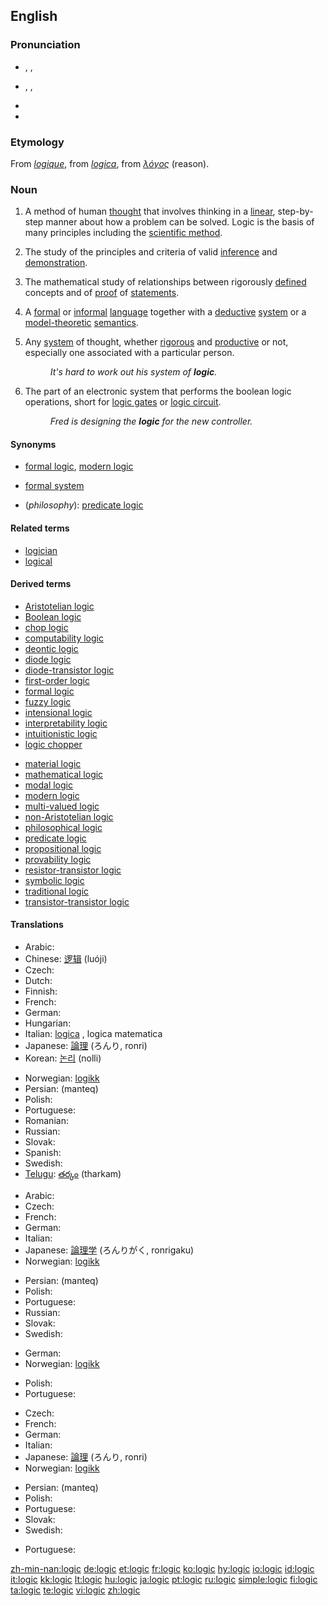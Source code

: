 {{wikipedia|dab=logic (disambiguation)|logic}}
==English==

===Pronunciation===
* {{a|RP}} {{enPR|lŏj'ĭk}}, {{IPA|/ˈlɒdʒɪk/}}, {{SAMPA|/"lQdZIk/}}
* {{a|US}} {{enPR|lŏj'ĭk}}, {{IPA|/ˈlɑːdʒɪk/}}, {{SAMPA|/"lA:dZIk/}}
* {{audio|en-us-logic.ogg|Audio (US)}}
* {{rhymes|ɒdʒɪk}}

===Etymology===
From {{etyl|fro}} ''[[logique#Old French|logique]]'', from {{etyl|la}} ''[[logica#Latin|logica]]'', from {{etyl|grc}} ''[[λόγος]]'' (reason).

===Noun===
{{wikipedia}}
{{en-noun|s|-}}

# {{uncountable}} A method of human [[thought]] that involves thinking in a [[linear]], step-by-step manner about how a problem can be solved. Logic is the basis of many principles including the [[scientific method]].
# {{context|philosophy|logic}} The study of the principles and criteria of valid [[inference]] and [[demonstration]].
# {{uncountable}} {{mathematics}} The mathematical study of relationships between rigorously [[define]]d concepts and of [[proof]] of [[statement]]s.
# {{countable}} {{mathematics}}  A [[formal]] or [[informal]] [[language]] together with a [[deductive]] [[system]] or a [[model theory|model-theoretic]] [[semantics]].
# {{uncountable}} Any [[system]] of thought, whether [[rigorous]] and [[productive]] or not, especially one associated with a particular person.
#: ''It's hard to work out his system of '''logic'''.''
# {{uncountable}} The part of an electronic system that performs the boolean logic operations, short for [[logic gate]]s or [[logic circuit]].
#: ''Fred is designing the '''logic''' for the new controller.''

====Synonyms====
* {{sense|mathematics, study}} [[formal logic]], [[modern logic]]
* {{sense|mathematics, system}} [[formal system]]
* (''philosophy''): [[predicate logic]]

====Related terms====
* [[logician]]
* [[logical]]

====Derived terms====
{{rel-top|Derived terms}}
* [[Aristotelian logic]]
* [[Boolean logic]]
* [[chop logic]]
* [[computability logic]]
* [[deontic logic]]
* [[diode logic]]
* [[diode-transistor logic]]
* [[first-order logic]]
* [[formal logic]]
* [[fuzzy logic]]
* [[intensional logic]]
* [[interpretability logic]]
* [[intuitionistic logic]]
* [[logic chopper]]
{{rel-mid}}
* [[material logic]]
* [[mathematical logic]]
* [[modal logic]]
* [[modern logic]]
* [[multi-valued logic]]
* [[non-Aristotelian logic]]
* [[philosophical logic]]
* [[predicate logic]]
* [[propositional logic]]
* [[provability logic]]
* [[resistor-transistor logic]]
* [[symbolic logic]]
* [[traditional logic]]
* [[transistor-transistor logic]]
{{rel-bottom}}

====Translations====
{{trans-top|method of human thought}}
* Arabic: {{Arab|[[منطق]]}} {{IPAchar|(mánṭaq)}} {{m}}
* Chinese: [[逻辑]] (luóji)
* Czech: {{t-|cs|logika|f}}
* Dutch: {{t|nl|logica|f}}
* Finnish: {{t+|fi|logiikka}}
* French: {{t+|fr|logique|f}}
* German: {{t+|de|Logik|f}}
* Hungarian: {{t+|hu|logika}}
* Italian: [[logica#Italian|logica]] {{f}}, logica matematica {{f}}
* Japanese: [[論理]] (ろんり, ronri)
* Korean: [[논리]] (nolli)
{{trans-mid}}
* Norwegian: [[logikk]] {{m}}
* Persian: {{fa-Arab|[[منطق]]}} (manteq)
* Polish: {{t-|pl|logika|f}}
* Portuguese: {{t+|pt|lógica|f}}
* Romanian: {{t|ro|logică|f}}
* Russian: {{t|ru|логика|tr=lógika|f}}
* Slovak: {{t-|sk|logika|f}}
* Spanish: {{t|es|lógica|f}}
* Swedish: {{t+|sv|logik|c}}
* [[Telugu]]: [[తర్కం]] (tharkam)
{{trans-bottom}}

{{trans-top|mathematical study}}
* Arabic: {{Arab|[[منطق]]}} {{IPAchar|(mánṭaq)}} {{m}}
* Czech: {{t-|cs|logika|f}}
* French: {{t+|fr|logique|f}}
* German: {{t+|de|Logik|f}}
* Italian: {{t+|it|logica|f}}
* Japanese: [[論理学]] (ろんりがく, ronrigaku)
* Norwegian: [[logikk]] {{m}}
{{trans-mid}}
* Persian: {{fa-Arab|[[منطق]]}} (manteq)
* Polish: {{t-|pl|logika|f}}
* Portuguese: {{t+|pt|lógica|f}}
* Russian: {{t|ru|логика|tr=lógika|f}}
* Slovak: {{t-|sk|logika|f}}
* Swedish: {{t+|sv|logik|c}}
{{trans-bottom}}

{{trans-top|formal or informal language}}
* German: {{t+|de|Logik|f}}
* Norwegian: [[logikk]] {{m}}
{{trans-mid}}
* Polish: {{t-|pl|logika|f}}
* Portuguese: {{t+|pt|lógica|f}}
{{trans-bottom}}

{{trans-top|any system of thought, irrespective of its rigor or productiveness}}
* Czech: {{t-|cs|logika|f}}
* French: {{t+|fr|logique|f}}
* German: {{t+|de|Logik|f}}
* Italian: {{t+|it|logica|f}}
* Japanese: [[論理]] (ろんり, ronri)
* Norwegian: [[logikk]] {{m}}
{{trans-mid}}
* Persian: {{fa-Arab|[[منطق]]}} (manteq)
* Polish: {{t-|pl|logika|f}}
* Portuguese: {{t+|pt|lógica|f}}
* Slovak: {{t-|sk|logika|f}}
* Swedish: {{t+|sv|logik|c}}
{{trans-bottom}}

{{trans-top|part of an electronic system that performs the boolean logic operations}}
* Portuguese: {{t+|pt|lógica|f}}
{{trans-mid}}
{{trans-bottom}}

[[zh-min-nan:logic]]
[[de:logic]]
[[et:logic]]
[[fr:logic]]
[[ko:logic]]
[[hy:logic]]
[[io:logic]]
[[id:logic]]
[[it:logic]]
[[kk:logic]]
[[lt:logic]]
[[hu:logic]]
[[ja:logic]]
[[pt:logic]]
[[ru:logic]]
[[simple:logic]]
[[fi:logic]]
[[ta:logic]]
[[te:logic]]
[[vi:logic]]
[[zh:logic]]